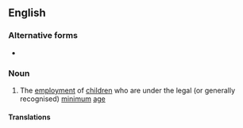 ==English==
{{wikipedia}}

===Alternative forms===
* {{l|en|child labour}}

===Noun===
{{en-noun|-}}

# {{lb|en|American spelling}} The [[employment]] of [[children]] who are under the legal (or generally recognised) [[minimum]] [[age]]

====Translations====
{{trans-see|child labor|child labour}}